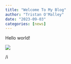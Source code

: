 ```yaml
---
title: "Welcome To My Blog"
author: "Tristan O'Malley"
date: "2023-09-03"
categories: [news]
---
```


Hello world!

![](images/bg,f8f8f8-flat,750x,075,f-pad,750x1000,f8f8f8.jpg)

/i
